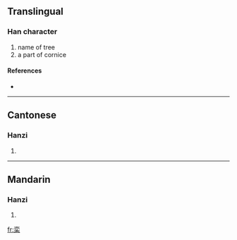 {{also|欒}}
==Translingual==

===Han character===
{{Han char|rn=75|rad=木|as=06|sn=10|four=|canj=卜金木 (YCD)}}

# name of tree
# a part of cornice

====References====
* {{Han ref|kx=0524.130|dkj=14751|dj=0913.010|hdz=21205.030|uh=683E|ud=26686}}

----

==Cantonese==

===Hanzi===
{{yue-hanzi|jyut=|y=lyun4|tra=欒}}

# {{defn|Cantonese}}

----

==Mandarin==

===Hanzi===
{{cmn-hanzi|tra=欒|pin=[[hàng]] ([[hang4]]), [[héng]] ([[heng2]]), [[luán]] ([[luan2]])|wg=hang<sup>4</sup>, heng<sup>2</sup>, luan<sup>2</sup>}}

# {{defn|Mandarin}}

[[fr:栾]]